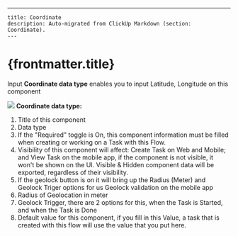 ---
    title: Coordinate
    description: Auto-migrated from ClickUp Markdown (section: Coordinate).
    ---

# {frontmatter.title}

Input **Coordinate data type** enables you to input Latitude, Longitude on this component

![](https://t3837933.p.clickup-attachments.com/t3837933/6e785678-3a6f-43ee-88c8-d860d260453b/image.png)
**Coordinate data type:**
1. Title of this component
2. Data type
3. If the "Required" toggle is On, this component information must be filled when creating or working on a Task with this Flow.
4. Visibility of this component will affect: Create Task on Web and Mobile; and View Task on the mobile app, if the component is not visible, it won't be shown on the UI. Visible & Hidden component data will be exported, regardless of their visibility.
5. If the geolock button is on it will bring up the Radius (Meter) and Geolock Triger options for us Geolock validation on the mobile app
6. Radius of Geolocation in meter
7. Geolock Trigger, there are 2 options for this, when the Task is Started, and when the Task is Done
8. Default value for this component, if you fill in this Value, a task that is created with this flow will use the value that you put here.
